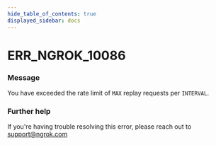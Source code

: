 ```yaml
---
hide_table_of_contents: true
displayed_sidebar: docs
---
```



# ERR_NGROK_10086

### Message

You have exceeded the rate limit of `MAX` replay requests per `INTERVAL`.

<ErrorDetails error="err_ngrok_10086" />

### Further help

If you're having trouble resolving this error, please reach out to [support@ngrok.com](mailto:support@ngrok.com?subject=Help%20with%20ERR_NGROK_10086)
